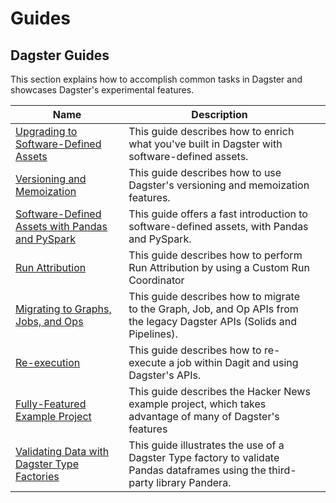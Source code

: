 # Guides

## Dagster Guides

This section explains how to accomplish common tasks in Dagster and showcases Dagster's experimental features.

| Name                                                                                           | Description                                                                                                                   |   |
| ---------------------------------------------------------------------------------------------- | ----------------------------------------------------------------------------------------------------------------------------- | - |
| [Upgrading to Software-Defined Assets](/guides/dagster/enriching-with-software-defined-assets) | This guide describes how to enrich what you've built in Dagster with software-defined assets.                                 |   |
| [Versioning and Memoization](/guides/dagster/memoization)                                      | This guide describes how to use Dagster's versioning and memoization features. <Experimental />                               |   |
| [Software-Defined Assets with Pandas and PySpark](/guides/dagster/software-defined-assets)     | This guide offers a fast introduction to software-defined assets, with Pandas and PySpark.                                    |   |
| [Run Attribution](/guides/dagster/run-attribution)                                             | This guide describes how to perform Run Attribution by using a Custom Run Coordinator <Experimental />                        |   |
| [Migrating to Graphs, Jobs, and Ops](/guides/dagster/graph_job_op)                             | This guide describes how to migrate to the Graph, Job, and Op APIs from the legacy Dagster APIs (Solids and Pipelines).       |   |
| [Re-execution](/guides/dagster/re-execution)                                                   | This guide describes how to re-execute a job within Dagit and using Dagster's APIs.                                           |   |
| [Fully-Featured Example Project](/guides/dagster/example_project)                              | This guide describes the Hacker News example project, which takes advantage of many of Dagster's features                     |   |
| [Validating Data with Dagster Type Factories](/guides/dagster/dagster_type_factories)          | This guide illustrates the use of a Dagster Type factory to validate Pandas dataframes using the third-party library Pandera. |   |

